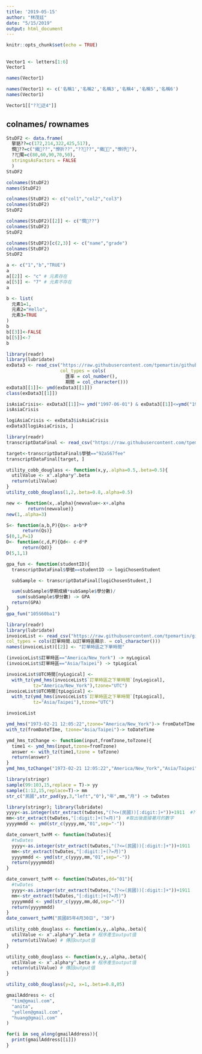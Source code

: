 ```yaml
---
title: '2019-05-15'
author: "林茂廷"
date: "5/15/2019"
output: html_document
---
```


```r
knitr::opts_chunk$set(echo = TRUE)
```

## 

```r
Vector1 <- letters[1:6]
Vector1

names(Vector1)
```

```r
names(Vector1) <- c('名稱1','名稱2','名稱3','名稱4','名稱5','名稱6')
names(Vector1)
```

```r
Vector1[["??迂4"]]
```

## colnames/ rownames

```r
StuDF2 <- data.frame(
  摮貉??=c(172,214,322,425,517),
  憪??=c("撠??","憭折??","????","撠","憭抒"),
  ??蜀=c(80,60,90,70,50),
  stringsAsFactors = FALSE
  )
StuDF2 
```

```r
colnames(StuDF2)
names(StuDF2)
```

```r
colnames(StuDF2) <- c("col1","col2","col3")
colnames(StuDF2)
StuDF2
```

```r
colnames(StuDF2)[[2]] <- c("憪??")
colnames(StuDF2)
StuDF2

```
 
```r
colnames(StuDF2)[c(2,3)] <- c("name","grade")
colnames(StuDF2)
StuDF2

```

```r
a <- c("1","b","TRUE")
a
a[[2]] <- "c" # 元素存在
a[[5]] <- "7" # 元素不存在
a
```
```r
b <- list(
  元素1=1,
  元素2="Hello",
  元素3=TRUE
)
b
b[[3]]<-FALSE
b[[5]]<-7
b
```
```r
library(readr)
library(lubridate)
exData3 <- read_csv("https://raw.githubusercontent.com/tpemartin/github-data/master/exData3.csv",
                    col_types = cols(
                      匯率 = col_number(),
                      期間 = col_character()))
exData3[[1]]<- ymd(exData3[[1]])
class(exData3[[1]])
```
```r
isAsiaCrisis<- exData3[[1]]>= ymd("1997-06-01") & exData3[[1]]<=ymd("1998-12-01") #要把日期轉換為ymd
isAsiaCrisis
```

```r
logiAsiaCrisis <- exData3$isAsiaCrisis
exData3[logiAsiaCrisis, ]
```

```r
library(readr)
transcriptDataFinal <- read_csv("https://raw.githubusercontent.com/tpemartin/github-data/master/transcriptDataFinal.csv")
```
```r
target<-transcriptDataFinal$學號=="92aS67fee"
transcriptDataFinal[target, ]
```
```r
utility_cobb_douglass <- function(x,y,.alpha=0.5,.beta=0.5){
  utilValue <- x^.alpha*y^.beta
  return(utilValue)
}
utility_cobb_douglass(1,2,.beta=0.8,.alpha=0.5)
```
```r
new <- function(x,.alpha){newvalue<-x+.alpha
        return(newvalue)}
new(1,.alpha=3)
```
```r
S<- function(a,b,P){Qs<- a+b*P
      return(Qs)}
S(0,1,P=1)
D<- function(c,d,P){Qd<- c-d*P
      return(Qd)}
D(5,1,1)
```
```r
gpa_fun <- function(studentID){
  transcriptDataFinal$學號==studentID -> logiChosenStudent

  subSample <- transcriptDataFinal[logiChosenStudent,]

  sum(subSample$學期成績*subSample$學分數)/
    sum(subSample$學分數) -> GPA
  return(GPA)
}
gpa_fun("105S60ba1")
```
```r
library(readr)
library(lubridate)
invoiceList <- read_csv("https://raw.githubusercontent.com/tpemartin/github-data/master/invoiceList.csv",
col_types = cols(訂單時間.以訂單時區顯示. = col_character()))
names(invoiceList)[[2]] <- "訂單時區之下單時間"

(invoiceList$訂單時區=="America/New_York") -> nyLogical
(invoiceList$訂單時區=="Asia/Taipei") -> tpLogical

invoiceList$UTC時間[nyLogical] <-
  with_tz(ymd_hms(invoiceList$`訂單時區之下單時間`[nyLogical],
          tz="America/New_York"),tzone="UTC")
invoiceList$UTC時間[tpLogical] <-
  with_tz(ymd_hms(invoiceList$`訂單時區之下單時間`[tpLogical],
          tz="Asia/Taipei"),tzone="UTC")

invoiceList 
```
```r
ymd_hms("1973-02-21 12:05:22",tzone="America/New_York")-> fromDateTIme
with_tz(fromDateTIme, tzone="Asia/Taipei")-> toDateTime

ymd_hms_tzChange <- function(input,fromTzone,toTzone){
  time1 <- ymd_hms(input,tzone=fromTzone)
  answer <- with_tz(time1,tzone = toTzone)
  return(answer)
}
ymd_hms_tzChange("1973-02-21 12:05:22","America/New_York","Asia/Taipei")
```
```r
library(stringr)
sample(99:103,15,replace = T)-> yy
sample(1:12,15,replace=T)-> mm
str_c("民國",str_pad(yy,3,"left","0"),"年",mm,"月") -> twDates
```
```r
library(stringr); library(lubridate)
yyyy<-as.integer(str_extract(twDates,"(?<=(民國))[:digit:]+"))+1911  #?<=(民國)：取出前面的字是"民國"的數字[:digit:]+們
mm<-str_extract(twDates,"[:digit:]+(?=月)")  #取出後面接著月的數字
yyyymmdd <- ymd(str_c(yyyy,mm,"01",sep="-"))
```
```r
date_convert_twYM <- function(twDates){
  #twDates
  yyyy<-as.integer(str_extract(twDates,"(?<=(民國))[:digit:]+"))+1911
  mm<-str_extract(twDates,"[:digit:]+(?=月)")
  yyyymmdd <- ymd(str_c(yyyy,mm,"01",sep="-"))
  return(yyyymmdd)
}
```

```r
date_convert_twYM <- function(twDates,dd="01"){
  #twDates
  yyyy<-as.integer(str_extract(twDates,"(?<=(民國))[:digit:]+"))+1911
  mm<-str_extract(twDates,"[:digit:]+(?=月)")
  yyyymmdd <- ymd(str_c(yyyy,mm,dd,sep="-"))
  return(yyyymmdd)
}
date_convert_twYM("民國85年4月30日", "30")
```

```r
utility_cobb_douglass <- function(x,y,.alpha,.beta){
  utilValue <- x^.alpha*y^.beta # 程序產生output值
  return(utilValue) # 傳回output值
}
```

```r
utility_cobb_douglass <- function(x,y,.alpha,.beta){
  utilValue <- x^.alpha*y^.beta # 程序產生output值
  return(utilValue) # 傳回output值
}
```

```r
utility_cobb_douglass(y=2, x=1,.beta=0.8,05)
```
```r
gmailAddress <- c(
  "tim@gmail.com",
  "anita",
  "yellen@gmail.com",
  "huang@gmail.com"
)
```

```r
for(i in seq_along(gmailAddress)){
  print(gmailAddress[[i]])
}
```



